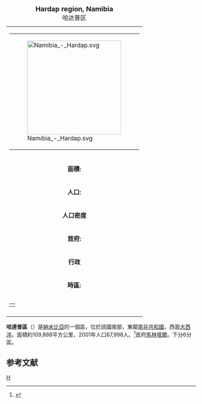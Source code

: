 {| class="wikitable" style="float: right; margin: 0em; width: 300px; background:#ffffff"
|+<font size=+1>'''Hardap region, Namibia'''</font><br>哈达普区
|colspan=2 align=center|
{|
|[[File:Namibia_-_Hardap.svg|250px]]
|}
|-
|'''面積:'''||109,888 km² (42,428 mi²)
|-
|'''人口:'''||67,998 (2001), 66,495 (1991)
|-
|'''人口密度'''||1.7/km² (0.6/mi²)
|-
|'''首府:'''||[[马林塔尔_(纳米比亚)|马林塔尔]]
|-
|'''行政''' || Katrina Hanse 
|-
|'''時區:'''||South African Standard Time: [[协调世界时|UTC]]+1
|-
|colspan=2 align=center|
{|
|<!-- insert flag here -->
|}
|-
|}
'''哈達普區'''（{{lang-en|Hardap Region}}）是[[納米比亞|納米比亞]]的一個區，位於該國南部，東鄰[[南非共和國|南非共和國]]，西面[[大西洋|大西洋]]。面積約109,888平方公里，2001年人口67,998人。<ref>{{Cite web |url=http://www.npc.gov.na/census/ |title=2001年人口普查 |accessdate=2008-06-13 |archive-date=2008-10-10 |archive-url=https://web.archive.org/web/20081010092508/http://www.npc.gov.na/census/ |dead-url=yes }}</ref>首府[[馬林塔爾|馬林塔爾]]。下分6分區。

==参考文献==
{{Reflist}}

{{納米比亞行政區劃}}

[[Category:纳米比亚大区|H]]